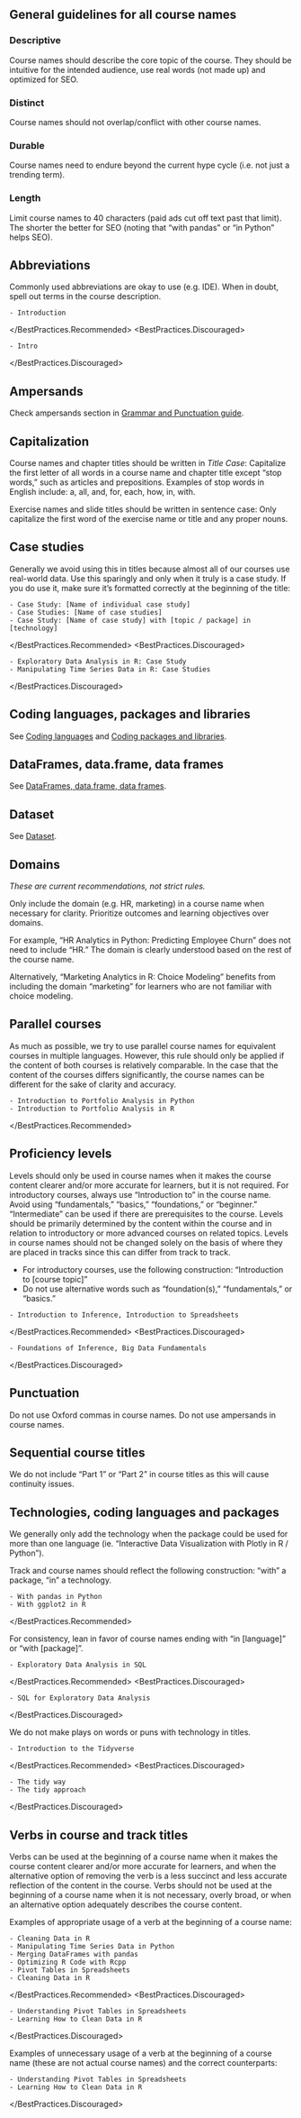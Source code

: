 
<Layout title="Course Naming" description="General guidelines on how to name a course.">

## General guidelines for all course names

### Descriptive

Course names should describe the core topic of the course. They should be intuitive for the intended audience, use real words (not made up) and optimized for SEO.

### Distinct

Course names should not overlap/conflict with other course names.

### Durable

Course names need to endure beyond the current hype cycle (i.e. not just a trending term).

### Length

Limit course names to 40 characters (paid ads cut off text past that limit). The shorter the better for SEO (noting that “with pandas” or “in Python” helps SEO).

## Abbreviations

Commonly used abbreviations are okay to use (e.g. IDE). When in doubt, spell out terms in the course description.

<BestPractices>
  <BestPractices.Recommended>

    - Introduction

  </BestPractices.Recommended>
  <BestPractices.Discouraged>

    - Intro

  </BestPractices.Discouraged>
</BestPractices>

## Ampersands

Check ampersands section in [Grammar and Punctuation guide](/content/grammar/#ampersands).

## Capitalization

Course names and chapter titles should be written in _Title Case_: Capitalize the first letter of all words in a course name and chapter title except “stop words,” such as articles and prepositions. Examples of stop words in English include: a, all, and, for, each, how, in, with.

Exercise names and slide titles should be written in sentence case: Only capitalize the first word of the exercise name or title and any proper nouns.

## Case studies

Generally we avoid using this in titles because almost all of our courses use real-world data. Use this sparingly and only when it truly is a case study. If you do use it, make sure it’s formatted correctly at the beginning of the title:

<BestPractices>
  <BestPractices.Recommended>

    - Case Study: [Name of individual case study]
    - Case Studies: [Name of case studies]
    - Case Study: [Name of case study] with [topic / package] in [technology]

  </BestPractices.Recommended>
  <BestPractices.Discouraged>

    - Exploratory Data Analysis in R: Case Study
    - Manipulating Time Series Data in R: Case Studies

  </BestPractices.Discouraged>
</BestPractices>

## Coding languages, packages and libraries

See [Coding languages](/content/terminology/#coding-languages) and [Coding packages and libraries](/content/terminology/#coding-packages-and-libraries).

## DataFrames, data.frame, data frames

See [DataFrames, data.frame, data frames](/content/terminology/#dataframes-dataframe-data-frames).

## Dataset

See [Dataset](/content/terminology/#dataset).

## Domains

_These are current recommendations, not strict rules._

Only include the domain (e.g. HR, marketing) in a course name when necessary for clarity. Prioritize outcomes and learning objectives over domains.

For example, “HR Analytics in Python: Predicting Employee Churn” does not need to include “HR.” The domain is clearly understood based on the rest of the course name.

Alternatively, “Marketing Analytics in R: Choice Modeling” benefits from including the domain “marketing” for learners who are not familiar with choice modeling.

## Parallel courses

As much as possible, we try to use parallel course names for equivalent courses in multiple languages. However, this rule should only be applied if the content of both courses is relatively comparable. In the case that the content of the courses differs significantly, the course names can be different for the sake of clarity and accuracy.

<BestPractices>
  <BestPractices.Recommended>

    - Introduction to Portfolio Analysis in Python
    - Introduction to Portfolio Analysis in R

  </BestPractices.Recommended>
</BestPractices>

## Proficiency levels

Levels should only be used in course names when it makes the course content clearer and/or more accurate for learners, but it is not required. For introductory courses, always use “Introduction to” in the course name. Avoid using “fundamentals,” “basics,” “foundations,” or “beginner.” “Intermediate” can be used if there are prerequisites to the course. Levels should be primarily determined by the content within the course and in relation to introductory or more advanced courses on related topics. Levels in course names should not be changed solely on the basis of where they are placed in tracks since this can differ from track to track.

- For introductory courses, use the following construction: “Introduction to [course topic]”
- Do not use alternative words such as “foundation(s),” “fundamentals,” or “basics.”

<BestPractices>
  <BestPractices.Recommended>

    - Introduction to Inference, Introduction to Spreadsheets

  </BestPractices.Recommended>
  <BestPractices.Discouraged>

    - Foundations of Inference, Big Data Fundamentals

  </BestPractices.Discouraged>
</BestPractices>

## Punctuation

Do not use Oxford commas in course names. Do not use ampersands in course names.

## Sequential course titles

We do not include “Part 1” or “Part 2” in course titles as this will cause continuity issues.

## Technologies, coding languages and packages

We generally only add the technology when the package could be used for more than one language (ie. “Interactive Data Visualization with Plotly in R / Python”).

Track and course names should reflect the following construction: “with” a package, “in” a technology.

<BestPractices>
  <BestPractices.Recommended>

    - With pandas in Python
    - With ggplot2 in R

  </BestPractices.Recommended>
</BestPractices>

For consistency, lean in favor of course names ending with “in [language]” or “with [package]”.

<BestPractices>
  <BestPractices.Recommended>

    - Exploratory Data Analysis in SQL

  </BestPractices.Recommended>
  <BestPractices.Discouraged>

    - SQL for Exploratory Data Analysis

  </BestPractices.Discouraged>
</BestPractices>

We do not make plays on words or puns with technology in titles.

<BestPractices>
  <BestPractices.Recommended>

    - Introduction to the Tidyverse

  </BestPractices.Recommended>
  <BestPractices.Discouraged>

    - The tidy way
    - The tidy approach

  </BestPractices.Discouraged>
</BestPractices>

## Verbs in course and track titles

Verbs can be used at the beginning of a course name when it makes the course content clearer and/or more accurate for learners, and when the alternative option of removing the verb is a less succinct and less accurate reflection of the content in the course. Verbs should not be used at the beginning of a course name when it is not necessary, overly broad, or when an alternative option adequately describes the course content.

Examples of appropriate usage of a verb at the beginning of a course name:

<BestPractices>
  <BestPractices.Recommended>

    - Cleaning Data in R
    - Manipulating Time Series Data in Python
    - Merging DataFrames with pandas
    - Optimizing R Code with Rcpp
    - Pivot Tables in Spreadsheets
    - Cleaning Data in R

  </BestPractices.Recommended>
  <BestPractices.Discouraged>

    - Understanding Pivot Tables in Spreadsheets
    - Learning How to Clean Data in R

  </BestPractices.Discouraged>
</BestPractices>

Examples of unnecessary usage of a verb at the beginning of a course name (these are not actual course names) and the correct counterparts:

<BestPractices>
  <BestPractices.Discouraged>

    - Understanding Pivot Tables in Spreadsheets
    - Learning How to Clean Data in R

  </BestPractices.Discouraged>
</BestPractices>

</Layout>
